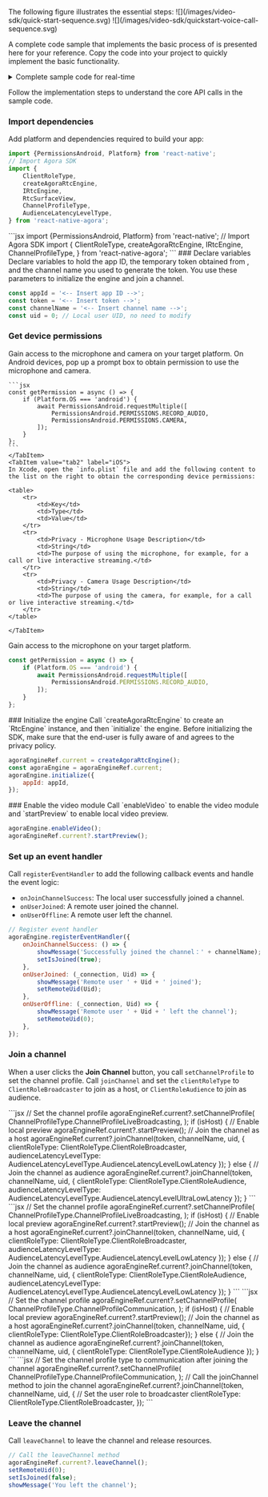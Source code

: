 
<PlatformWrapper platform="react-native">
The following figure illustrates the essential steps:
<ProductWrapper notAllowed="voice-calling">
![](/images/video-sdk/quick-start-sequence.svg)
</ProductWrapper>
<ProductWrapper product="voice-calling">
![](/images/video-sdk/quickstart-voice-call-sequence.svg)
</ProductWrapper>

A complete code sample that implements the basic process of <Vpd k="NAME" /> is presented here for your reference. Copy the code into your project to quickly implement the basic functionality.

<details> 
<summary>Complete sample code for real-time <Vpd k="PRODUCT"/></summary>

<ProductWrapper product="broadcast-streaming">
<CodeBlock language="jsx" showLineNumbers>
{`// Import React Hooks
// Import user interface elements
    SafeAreaView,
    ScrollView,
    StyleSheet,
    Text,
    View,
} from 'react-native';
// Import components for obtaining Android device permissions
// Import Agora SDK
    ClientRoleType,
    createAgoraRtcEngine,
    IRtcEngine,
    ChannelProfileType,
} from 'react-native-agora';

// Define basic information
const appId = '<-- Insert App ID -->';
const token = '<-- Insert Token -->';
const channelName = '<-- Insert Channel Name -->';
const uid = 0; // Local user UID, no need to modify

const App = () => {
    const agoraEngineRef = useRef<IRtcEngine>(); // IRtcEngine instance
    const [isJoined, setIsJoined] = useState(false); // Whether the local user has joined the channel
    const [remoteUid, setRemoteUid] = useState(0); // Remote user UID
    const [message, setMessage] = useState(''); // User prompt message

    // Initialize the engine when starting the App
    useEffect(() => {
        setupVideoSDKEngine();
    });
    const setupVideoSDKEngine = async () => {
        try {
            // Create RtcEngine after checking and obtaining device permissions
            if (Platform.OS === 'android') {
                await getPermission();
            }
            agoraEngineRef.current = createAgoraRtcEngine();
            const agoraEngine = agoraEngineRef.current;

            // Register event callbacks
            agoraEngine.registerEventHandler({
                onJoinChannelSuccess: () => {
                    showMessage('Successfully joined the channel: ' + channelName);
                    setIsJoined(true);
                },
                onUserJoined: (_connection, Uid) => {
                    showMessage('Remote user ' + Uid + ' has joined');
                    setRemoteUid(Uid);
                },
                onUserOffline: (_connection, Uid) => {
                    showMessage('Remote user ' + Uid + ' has left the channel');
                    setRemoteUid(0);
                },
            });
            // Initialize the engine
            agoraEngine.initialize({
                appId: appId,
            });
        } catch (e) {
            console.log(e);
        }
    };

    // Define the join method called after clicking the join channel button
    const join = async () => {
        if (isJoined) {
            return;
        }
        try {
            // Set the channel profile type to live broadcasting after joining the channel
            agoraEngineRef.current?.setChannelProfile(
                ChannelProfileType.ChannelProfileBroadcasting,
            );
            // Call the joinChannel method to join the channel
            agoraEngineRef.current?.joinChannel(token, channelName, uid, {
                // Set the user role to broadcaster
                clientRoleType: ClientRoleType.ClientRoleBroadcaster,
                audienceLatencyLevelType: AudienceLatencyLevelType.AudienceLatencyLevelLowLatency
            });
        } catch (e) {
            console.log(e);
        }
    };
    // Define the leave method called after clicking the leave channel button
    const leave = () => {
        try {
            // Call the leaveChannel method to leave the channel
            agoraEngineRef.current?.leaveChannel();
            setRemoteUid(0);
            setIsJoined(false);
            showMessage('Left the channel');
        } catch (e) {
            console.log(e);
        }
    };

    // Render the user interface
    return (
        <SafeAreaView style={styles.main}>
            <Text style={styles.head}>Agora Voice Call Quick Start</Text>
            <View style={styles.btnContainer}>
                <Text onPress={join} style={styles.button}>
                    Join Channel
                </Text>
                <Text onPress={leave} style={styles.button}>
                    Leave Channel
                </Text>
            </View>
            <ScrollView
                style={styles.scroll}
                contentContainerStyle={styles.scrollContainer}>
                {isJoined ? (
                    <Text>Local user UID: {uid}</Text>
                ) : (
                    <Text>Join a channel</Text>
                )}
                {isJoined && remoteUid !== 0 ? (
                    <Text>Remote user UID: {remoteUid}</Text>
                ) : (
                    <Text>Waiting for remote users to join</Text>
                )}
                <Text>{message}</Text>
            </ScrollView>
        </SafeAreaView>
    );

    // Display message
    function showMessage(msg: string) {
        setMessage(msg);
    }
};

// Define user interface styles
const styles = StyleSheet.create({
    button: {
        paddingHorizontal: 25,
        paddingVertical: 4,
        fontWeight: 'bold',
        color: '#ffffff',
        backgroundColor: '#0055cc',
        margin: 5,
    },
    main: { flex: 1, alignItems: 'center' },
    scroll: { flex: 1, backgroundColor: '#ddeeff', width: '100%' },
    scrollContainer: { alignItems: 'center' },
    videoView: { width: '90%', height: 200 },
    btnContainer: { flexDirection: 'row', justifyContent: 'center' },
    head: { fontSize: 20 },
});

const getPermission = async () => {
    if (Platform.OS === 'android') {
        await PermissionsAndroid.requestMultiple([
            PermissionsAndroid.PERMISSIONS.RECORD_AUDIO,
        ]);
    }
};

</CodeBlock>
</ProductWrapper>

<ProductWrapper product="interactive-live-streaming">
<CodeBlock language="jsx" showLineNumbers>
{`// Import React Hooks
// Import user interface elements
    SafeAreaView,
    ScrollView,
    StyleSheet,
    Text,
    View,
} from 'react-native';
// Import components for obtaining Android device permissions
// Import Agora SDK
    ClientRoleType,
    createAgoraRtcEngine,
    IRtcEngine,
    ChannelProfileType,
} from 'react-native-agora';

// Define basic information
const appId = '<-- Insert App ID -->';
const token = '<-- Insert Token -->';
const channelName = '<-- Insert Channel Name -->';
const uid = 0; // Local user UID, no need to modify

const App = () => {
    const agoraEngineRef = useRef<IRtcEngine>(); // IRtcEngine instance
    const [isJoined, setIsJoined] = useState(false); // Whether the local user has joined the channel
    const [remoteUid, setRemoteUid] = useState(0); // Remote user UID
    const [message, setMessage] = useState(''); // User prompt message

    // Initialize the engine when starting the App
    useEffect(() => {
        setupVideoSDKEngine();
    });
    const setupVideoSDKEngine = async () => {
        try {
            // Create RtcEngine after checking and obtaining device permissions
            if (Platform.OS === 'android') {
                await getPermission();
            }
            agoraEngineRef.current = createAgoraRtcEngine();
            const agoraEngine = agoraEngineRef.current;

            // Register event callbacks
            agoraEngine.registerEventHandler({
                onJoinChannelSuccess: () => {
                    showMessage('Successfully joined the channel: ' + channelName);
                    setIsJoined(true);
                },
                onUserJoined: (_connection, Uid) => {
                    showMessage('Remote user ' + Uid + ' has joined');
                    setRemoteUid(Uid);
                },
                onUserOffline: (_connection, Uid) => {
                    showMessage('Remote user ' + Uid + ' has left the channel');
                    setRemoteUid(0);
                },
            });
            // Initialize the engine
            agoraEngine.initialize({
                appId: appId,
            });
        } catch (e) {
            console.log(e);
        }
    };

    // Define the join method called after clicking the join channel button
    const join = async () => {
        if (isJoined) {
            return;
        }
        try {
            // Set the channel profile type to live broadcasting after joining the channel
            agoraEngineRef.current?.setChannelProfile(
                ChannelProfileType.ChannelProfileBroadcasting,
            );
            // Call the joinChannel method to join the channel
            agoraEngineRef.current?.joinChannel(token, channelName, uid, {
                // Set the user role to broadcaster
                clientRoleType: ClientRoleType.ClientRoleBroadcaster,
                audienceLatencyLevelType: AudienceLatencyLevelType.AudienceLatencyLevelUltraLowLatency
            });
        } catch (e) {
            console.log(e);
        }
    };
    // Define the leave method called after clicking the leave channel button
    const leave = () => {
        try {
            // Call the leaveChannel method to leave the channel
            agoraEngineRef.current?.leaveChannel();
            setRemoteUid(0);
            setIsJoined(false);
            showMessage('Left the channel');
        } catch (e) {
            console.log(e);
        }
    };

    // Render the user interface
    return (
        <SafeAreaView style={styles.main}>
            <Text style={styles.head}>Agora Voice Call Quick Start</Text>
            <View style={styles.btnContainer}>
                <Text onPress={join} style={styles.button}>
                    Join Channel
                </Text>
                <Text onPress={leave} style={styles.button}>
                    Leave Channel
                </Text>
            </View>
            <ScrollView
                style={styles.scroll}
                contentContainerStyle={styles.scrollContainer}>
                {isJoined ? (
                    <Text>Local user UID: {uid}</Text>
                ) : (
                    <Text>Join a channel</Text>
                )}
                {isJoined && remoteUid !== 0 ? (
                    <Text>Remote user UID: {remoteUid}</Text>
                ) : (
                    <Text>Waiting for remote users to join</Text>
                )}
                <Text>{message}</Text>
            </ScrollView>
        </SafeAreaView>
    );

    // Display message
    function showMessage(msg: string) {
        setMessage(msg);
    }
};

// Define user interface styles
const styles = StyleSheet.create({
    button: {
        paddingHorizontal: 25,
        paddingVertical: 4,
        fontWeight: 'bold',
        color: '#ffffff',
        backgroundColor: '#0055cc',
        margin: 5,
    },
    main: { flex: 1, alignItems: 'center' },
    scroll: { flex: 1, backgroundColor: '#ddeeff', width: '100%' },
    scrollContainer: { alignItems: 'center' },
    videoView: { width: '90%', height: 200 },
    btnContainer: { flexDirection: 'row', justifyContent: 'center' },
    head: { fontSize: 20 },
});

const getPermission = async () => {
    if (Platform.OS === 'android') {
        await PermissionsAndroid.requestMultiple([
            PermissionsAndroid.PERMISSIONS.RECORD_AUDIO,
        ]);
    }
};

</CodeBlock>
</ProductWrapper>

<ProductWrapper product="video-calling">
<CodeBlock language="jsx" showLineNumbers>
{`// Import React Hooks
// Import user interface elements
    SafeAreaView,
    ScrollView,
    StyleSheet,
    Text,
    View,
} from 'react-native';
// Import components for obtaining Android device permissions
// Import Agora SDK
    ClientRoleType,
    createAgoraRtcEngine,
    IRtcEngine,
    ChannelProfileType,
} from 'react-native-agora';

// Define basic information
const appId = '<-- Insert App ID -->';
const token = '<-- Insert Token -->';
const channelName = '<-- Insert Channel Name -->';
const uid = 0; // Local user UID, no need to modify

const App = () => {
    const agoraEngineRef = useRef<IRtcEngine>(); // IRtcEngine instance
    const [isJoined, setIsJoined] = useState(false); // Whether the local user has joined the channel
    const [remoteUid, setRemoteUid] = useState(0); // Remote user UID
    const [message, setMessage] = useState(''); // User prompt message

    // Initialize the engine when starting the App
    useEffect(() => {
        setupVideoSDKEngine();
    });
    const setupVideoSDKEngine = async () => {
        try {
            // Create RtcEngine after checking and obtaining device permissions
            if (Platform.OS === 'android') {
                await getPermission();
            }
            agoraEngineRef.current = createAgoraRtcEngine();
            const agoraEngine = agoraEngineRef.current;

            // Register event callbacks
            agoraEngine.registerEventHandler({
                onJoinChannelSuccess: () => {
                    showMessage('Successfully joined the channel: ' + channelName);
                    setIsJoined(true);
                },
                onUserJoined: (_connection, Uid) => {
                    showMessage('Remote user ' + Uid + ' has joined');
                    setRemoteUid(Uid);
                },
                onUserOffline: (_connection, Uid) => {
                    showMessage('Remote user ' + Uid + ' has left the channel');
                    setRemoteUid(0);
                },
            });
            // Initialize the engine
            agoraEngine.initialize({
                appId: appId,
            });
        } catch (e) {
            console.log(e);
        }
    };

    // Define the join method called after clicking the join channel button
    const join = async () => {
        if (isJoined) {
            return;
        }
        try {
            // Set the channel profile type to ChannelProfileCommunication after joining the channel
            agoraEngineRef.current?.setChannelProfile(
                ChannelProfileType.ChannelProfileCommunication,
            );
            // Call the joinChannel method to join the channel
            agoraEngineRef.current?.joinChannel(token, channelName, uid, {
                // Set the user role to broadcaster
                clientRoleType: ClientRoleType.ClientRoleBroadcaster,
            });
        } catch (e) {
            console.log(e);
        }
    };
    // Define the leave method called after clicking the leave channel button
    const leave = () => {
        try {
            // Call the leaveChannel method to leave the channel
            agoraEngineRef.current?.leaveChannel();
            setRemoteUid(0);
            setIsJoined(false);
            showMessage('Left the channel');
        } catch (e) {
            console.log(e);
        }
    };

    // Render the user interface
    return (
        <SafeAreaView style={styles.main}>
            <Text style={styles.head}>Agora Voice Call Quick Start</Text>
            <View style={styles.btnContainer}>
                <Text onPress={join} style={styles.button}>
                    Join Channel
                </Text>
                <Text onPress={leave} style={styles.button}>
                    Leave Channel
                </Text>
            </View>
            <ScrollView
                style={styles.scroll}
                contentContainerStyle={styles.scrollContainer}>
                {isJoined ? (
                    <Text>Local user UID: {uid}</Text>
                ) : (
                    <Text>Join a channel</Text>
                )}
                {isJoined && remoteUid !== 0 ? (
                    <Text>Remote user UID: {remoteUid}</Text>
                ) : (
                    <Text>Waiting for remote users to join</Text>
                )}
                <Text>{message}</Text>
            </ScrollView>
        </SafeAreaView>
    );

    // Display message
    function showMessage(msg: string) {
        setMessage(msg);
    }
};

// Define user interface styles
const styles = StyleSheet.create({
    button: {
        paddingHorizontal: 25,
        paddingVertical: 4,
        fontWeight: 'bold',
        color: '#ffffff',
        backgroundColor: '#0055cc',
        margin: 5,
    },
    main: { flex: 1, alignItems: 'center' },
    scroll: { flex: 1, backgroundColor: '#ddeeff', width: '100%' },
    scrollContainer: { alignItems: 'center' },
    videoView: { width: '90%', height: 200 },
    btnContainer: { flexDirection: 'row', justifyContent: 'center' },
    head: { fontSize: 20 },
});

const getPermission = async () => {
    if (Platform.OS === 'android') {
        await PermissionsAndroid.requestMultiple([
            PermissionsAndroid.PERMISSIONS.RECORD_AUDIO,
        ]);
    }
};

</CodeBlock>
</ProductWrapper>
<ProductWrapper product="voice-calling">
<CodeBlock language="jsx" showLineNumbers>
{`// Import React Hooks
// Import user interface elements
    SafeAreaView,
    ScrollView,
    StyleSheet,
    Text,
    View,
} from 'react-native';
// Import components for obtaining Android device permissions
// Import Agora SDK
    ClientRoleType,
    createAgoraRtcEngine,
    IRtcEngine,
    ChannelProfileType,
} from 'react-native-agora';

// Define basic information
const appId = '<-- Insert App ID -->';
const token = '<-- Insert Token -->';
const channelName = '<-- Insert Channel Name -->';
const uid = 0; // Local user UID, no need to modify

const App = () => {
    const agoraEngineRef = useRef<IRtcEngine>(); // IRtcEngine instance
    const [isJoined, setIsJoined] = useState(false); // Whether the local user has joined the channel
    const [remoteUid, setRemoteUid] = useState(0); // Remote user UID
    const [message, setMessage] = useState(''); // User prompt message

    // Initialize the engine when starting the App
    useEffect(() => {
        setupVideoSDKEngine();
    });
    const setupVideoSDKEngine = async () => {
        try {
            // Create RtcEngine after checking and obtaining device permissions
            if (Platform.OS === 'android') {
                await getPermission();
            }
            agoraEngineRef.current = createAgoraRtcEngine();
            const agoraEngine = agoraEngineRef.current;

            // Register event callbacks
            agoraEngine.registerEventHandler({
                onJoinChannelSuccess: () => {
                    showMessage('Successfully joined the channel: ' + channelName);
                    setIsJoined(true);
                },
                onUserJoined: (_connection, Uid) => {
                    showMessage('Remote user ' + Uid + ' has joined');
                    setRemoteUid(Uid);
                },
                onUserOffline: (_connection, Uid) => {
                    showMessage('Remote user ' + Uid + ' has left the channel');
                    setRemoteUid(0);
                },
            });
            // Initialize the engine
            agoraEngine.initialize({
                appId: appId,
            });
        } catch (e) {
            console.log(e);
        }
    };

    // Define the join method called after clicking the join channel button
    const join = async () => {
        if (isJoined) {
            return;
        }
        try {
            // Set the channel profile type to communication after joining the channel
            agoraEngineRef.current?.setChannelProfile(
                ChannelProfileType.ChannelProfileCommunication,
            );
            // Call the joinChannel method to join the channel
            agoraEngineRef.current?.joinChannel(token, channelName, uid, {
                // Set the user role to broadcaster
                clientRoleType: ClientRoleType.ClientRoleBroadcaster,
            });
        } catch (e) {
            console.log(e);
        }
    };
    // Define the leave method called after clicking the leave channel button
    const leave = () => {
        try {
            // Call the leaveChannel method to leave the channel
            agoraEngineRef.current?.leaveChannel();
            setRemoteUid(0);
            setIsJoined(false);
            showMessage('Left the channel');
        } catch (e) {
            console.log(e);
        }
    };

    // Render the user interface
    return (
        <SafeAreaView style={styles.main}>
            <Text style={styles.head}>Agora Voice Call Quick Start</Text>
            <View style={styles.btnContainer}>
                <Text onPress={join} style={styles.button}>
                    Join Channel
                </Text>
                <Text onPress={leave} style={styles.button}>
                    Leave Channel
                </Text>
            </View>
            <ScrollView
                style={styles.scroll}
                contentContainerStyle={styles.scrollContainer}>
                {isJoined ? (
                    <Text>Local user UID: {uid}</Text>
                ) : (
                    <Text>Join a channel</Text>
                )}
                {isJoined && remoteUid !== 0 ? (
                    <Text>Remote user UID: {remoteUid}</Text>
                ) : (
                    <Text>Waiting for remote users to join</Text>
                )}
                <Text>{message}</Text>
            </ScrollView>
        </SafeAreaView>
    );

    // Display message
    function showMessage(msg: string) {
        setMessage(msg);
    }
};

// Define user interface styles
const styles = StyleSheet.create({
    button: {
        paddingHorizontal: 25,
        paddingVertical: 4,
        fontWeight: 'bold',
        color: '#ffffff',
        backgroundColor: '#0055cc',
        margin: 5,
    },
    main: { flex: 1, alignItems: 'center' },
    scroll: { flex: 1, backgroundColor: '#ddeeff', width: '100%' },
    scrollContainer: { alignItems: 'center' },
    videoView: { width: '90%', height: 200 },
    btnContainer: { flexDirection: 'row', justifyContent: 'center' },
    head: { fontSize: 20 },
});

const getPermission = async () => {
    if (Platform.OS === 'android') {
        await PermissionsAndroid.requestMultiple([
            PermissionsAndroid.PERMISSIONS.RECORD_AUDIO,
        ]);
    }
};

</CodeBlock>
</ProductWrapper>
</details>

Follow the implementation steps to understand the core API calls in the sample code.

### Import dependencies
Add platform and <Vg k="COMPANY"/> dependencies required to build your app:
<ProductWrapper notAllowed="voice-calling">
```jsx
import {PermissionsAndroid, Platform} from 'react-native';
// Import Agora SDK
import {
    ClientRoleType,
    createAgoraRtcEngine,
    IRtcEngine,
    RtcSurfaceView,
    ChannelProfileType,
    AudienceLatencyLevelType,
} from 'react-native-agora';
```
</ProductWrapper>
<ProductWrapper product="voice-calling">
```jsx
import {PermissionsAndroid, Platform} from 'react-native';
// Import Agora SDK
import {
    ClientRoleType,
    createAgoraRtcEngine,
    IRtcEngine,
    ChannelProfileType,
} from 'react-native-agora';
```
</ProductWrapper>
### Declare variables
Declare variables to hold the app ID, the temporary token obtained from <Vg k="CONSOLE"/>, and the channel name you used to generate the token. You use these parameters to initialize the engine and join a channel.

```jsx
const appId = '<-- Insert app ID -->';
const token = '<-- Insert token -->';
const channelName = '<-- Insert channel name -->';
const uid = 0; // Local user UID, no need to modify
```

### Get device permissions
<ProductWrapper notAllowed="voice-calling">
Gain access to the microphone and camera on your target platform.

<Tabs groupId="platform">
    <TabItem value="tab1" label="Android" default>
    On Android devices, pop up a prompt box to obtain permission to use the microphone and camera.

    ```jsx
    const getPermission = async () => {
        if (Platform.OS === 'android') {
            await PermissionsAndroid.requestMultiple([
                PermissionsAndroid.PERMISSIONS.RECORD_AUDIO,
                PermissionsAndroid.PERMISSIONS.CAMERA,
            ]);
        }
    };
    ```
    </TabItem>
    <TabItem value="tab2" label="iOS">
    In Xcode, open the `info.plist` file and add the following content to the list on the right to obtain the corresponding device permissions:

    <table>
        <tr>
            <td>Key</td>
            <td>Type</td>
            <td>Value</td>
        </tr>
        <tr>
            <td>Privacy - Microphone Usage Description</td>
            <td>String</td>
            <td>The purpose of using the microphone, for example, for a call or live interactive streaming.</td>
        </tr>
        <tr>
            <td>Privacy - Camera Usage Description</td>
            <td>String</td>
            <td>The purpose of using the camera, for example, for a call or live interactive streaming.</td>
        </tr>
    </table>

    </TabItem>
</Tabs>
</ProductWrapper>
<ProductWrapper product="voice-calling">
Gain access to the microphone on your target platform.

```jsx
const getPermission = async () => {
    if (Platform.OS === 'android') {
        await PermissionsAndroid.requestMultiple([
            PermissionsAndroid.PERMISSIONS.RECORD_AUDIO,
        ]);
    }
};
```
</ProductWrapper>
### Initialize the engine
Call `createAgoraRtcEngine` to create an `RtcEngine` instance, and then `initialize` the engine.

<Admonition type="caution" title="Note">
Before initializing the SDK, make sure that the end-user is fully aware of and agrees to the privacy policy.
</Admonition>

```jsx
agoraEngineRef.current = createAgoraRtcEngine();
const agoraEngine = agoraEngineRef.current;
agoraEngine.initialize({
    appId: appId,
});
```
<ProductWrapper notAllowed="voice-calling">
### Enable the video module
Call `enableVideo` to enable the video module and `startPreview` to enable local video preview.

```jsx
agoraEngine.enableVideo();
agoraEngineRef.current?.startPreview();
```
</ProductWrapper>

### Set up an event handler
Call `registerEventHandler` to add the following callback events and handle the event logic:

- `onJoinChannelSuccess`: The local user successfully joined a channel.
- `onUserJoined`: A remote user joined the channel.
- `onUserOffline`: A remote user left the channel.

```jsx
// Register event handler
agoraEngine.registerEventHandler({
    onJoinChannelSuccess: () => {
        showMessage('Successfully joined the channel：' + channelName);
        setIsJoined(true);
    },
    onUserJoined: (_connection, Uid) => {
        showMessage('Remote user ' + Uid + ' joined');
        setRemoteUid(Uid);
    },
    onUserOffline: (_connection, Uid) => {
        showMessage('Remote user ' + Uid + ' left the channel');
        setRemoteUid(0);
    },
});
```

### Join a channel
When a user clicks the **Join Channel** button, you call `setChannelProfile` to set the channel profile. Call `joinChannel` and set the `clientRoleType` to `ClientRoleBroadcaster` to join as a host, or `ClientRoleAudience` to join as audience.

<ProductWrapper product="interactive-live-streaming">
```jsx
// Set the channel profile
agoraEngineRef.current?.setChannelProfile(
    ChannelProfileType.ChannelProfileLiveBroadcasting,
);
if (isHost) {
    // Enable local preview
    agoraEngineRef.current?.startPreview();
    // Join the channel as a host
    agoraEngineRef.current?.joinChannel(token, channelName, uid, {
        clientRoleType: ClientRoleType.ClientRoleBroadcaster,
         audienceLatencyLevelType: AudienceLatencyLevelType.AudienceLatencyLevelLowLatency
        });
} else {
    // Join the channel as audience
    agoraEngineRef.current?.joinChannel(token, channelName, uid, {
        clientRoleType: ClientRoleType.ClientRoleAudience,
        audienceLatencyLevelType: AudienceLatencyLevelType.AudienceLatencyLevelUltraLowLatency
        });
}
```
</ProductWrapper>
<ProductWrapper product="broadcast-streaming">
```jsx
// Set the channel profile
agoraEngineRef.current?.setChannelProfile(
    ChannelProfileType.ChannelProfileLiveBroadcasting,
);
if (isHost) {
    // Enable local preview
    agoraEngineRef.current?.startPreview();
    // Join the channel as a host
    agoraEngineRef.current?.joinChannel(token, channelName, uid, {
        clientRoleType: ClientRoleType.ClientRoleBroadcaster,
         audienceLatencyLevelType: AudienceLatencyLevelType.AudienceLatencyLevelLowLatency
        });
} else {
    // Join the channel as audience
    agoraEngineRef.current?.joinChannel(token, channelName, uid, {
        clientRoleType: ClientRoleType.ClientRoleAudience,
        audienceLatencyLevelType: AudienceLatencyLevelType.AudienceLatencyLevelLowLatency
        });
}
```
</ProductWrapper>
<ProductWrapper product="video-calling">
```jsx
// Set the channel profile
agoraEngineRef.current?.setChannelProfile(
    ChannelProfileType.ChannelProfileCommunication,
);
if (isHost) {
    // Enable local preview
    agoraEngineRef.current?.startPreview();
    // Join the channel as a host
    agoraEngineRef.current?.joinChannel(token, channelName, uid, {
        clientRoleType: ClientRoleType.ClientRoleBroadcaster});
} else {
    // Join the channel as audience
    agoraEngineRef.current?.joinChannel(token, channelName, uid, {
        clientRoleType: ClientRoleType.ClientRoleAudience
        });
}
```
</ProductWrapper>
<ProductWrapper product="voice-calling">
```jsx
// Set the channel profile type to communication after joining the channel
agoraEngineRef.current?.setChannelProfile(
    ChannelProfileType.ChannelProfileCommunication,
);
// Call the joinChannel method to join the channel
agoraEngineRef.current?.joinChannel(token, channelName, uid, {
    // Set the user role to broadcaster
    clientRoleType: ClientRoleType.ClientRoleBroadcaster,
});
```
</ProductWrapper>

### Leave the channel
Call `leaveChannel` to leave the channel and release resources.

```jsx
// Call the leaveChannel method
agoraEngineRef.current?.leaveChannel();
setRemoteUid(0);
setIsJoined(false);
showMessage('You left the channel');
```

</PlatformWrapper>